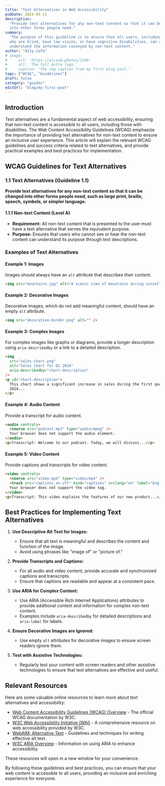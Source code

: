 ```yaml
---
title: "Text Alternatives in Web Accessibility"
pubDate: 2024-05-11
description:
  "Provide text alternatives for any non-text content so that it can be changed
  into other forms people need."
summary:
  "The purpose of this guideline is to ensure that all users, including those
  who are blind, have low vision, or have cognitive disabilities, can access and
  understand the information conveyed by non-text content."
author: "A11y.Cafe"
# image:
#     url: 'https://picsum.photos/1200'
#     alt: 'The full Astro logo.'
#     caption: 'The img caption from my first blog post.'
tags: ["WCAG", "Guidelines"]
draft: false
category: "guides"
editUrl: "blog/my-first-post"
---
```


## Introduction

Text alternatives are a fundamental aspect of web accessibility, ensuring that
non-text content is accessible to all users, including those with disabilities.
The Web Content Accessibility Guidelines (WCAG) emphasize the importance of
providing text alternatives for non-text content to ensure an inclusive user
experience. This article will explain the relevant WCAG guidelines and success
criteria related to text alternatives, and provide practical examples and best
practices for implementation.

## WCAG Guidelines for Text Alternatives

### 1.1 Text Alternatives (Guideline 1.1)

**Provide text alternatives for any non-text content so that it can be changed
into other forms people need, such as large print, braille, speech, symbols, or
simpler language.**

#### 1.1.1 Non-text Content (Level A)

- **Requirement:** All non-text content that is presented to the user must have
  a text alternative that serves the equivalent purpose.
- **Purpose:** Ensures that users who cannot see or hear the non-text content
  can understand its purpose through text descriptions.

### Examples of Text Alternatives

#### Example 1: Images

Images should always have an `alt` attribute that describes their content.

```html
<img src="mountains.jpg" alt="A scenic view of mountains during sunset" />
```

#### Example 2: Decorative Images

Decorative images, which do not add meaningful content, should have an empty
`alt` attribute.

```html
<img src="decorative-border.png" alt="" />
```

#### Example 3: Complex Images

For complex images like graphs or diagrams, provide a longer description using
`aria-describedby` or a link to a detailed description.

```html
<img
  src="sales-chart.png"
  alt="Sales chart for Q1 2024"
  aria-describedby="chart-description"
/>
<p id="chart-description">
  This chart shows a significant increase in sales during the first quarter of
  2024...
</p>
```

#### Example 4: Audio Content

Provide a transcript for audio content.

```html
<audio controls>
  <source src="podcast.mp3" type="audio/mpeg" />
  Your browser does not support the audio element.
</audio>
<p>Transcript: Welcome to our podcast. Today, we will discuss...</p>
```

#### Example 5: Video Content

Provide captions and transcripts for video content.

```html
<video controls>
  <source src="video.mp4" type="video/mp4" />
  <track src="captions_en.vtt" kind="captions" srclang="en" label="English" />
  Your browser does not support the video tag.
</video>
<p>Transcript: This video explains the features of our new product...</p>
```

## Best Practices for Implementing Text Alternatives

1. **Use Descriptive Alt Text for Images:**

   - Ensure that alt text is meaningful and describes the content and function
     of the image.
   - Avoid using phrases like "image of" or "picture of."

2. **Provide Transcripts and Captions:**

   - For all audio and video content, provide accurate and synchronized captions
     and transcripts.
   - Ensure that captions are readable and appear at a consistent pace.

3. **Use ARIA for Complex Content:**

   - Use ARIA (Accessible Rich Internet Applications) attributes to provide
     additional context and information for complex non-text content.
   - Examples include `aria-describedby` for detailed descriptions and
     `aria-label` for labels.

4. **Ensure Decorative Images are Ignored:**

   - Use empty `alt` attributes for decorative images to ensure screen readers
     ignore them.

5. **Test with Assistive Technologies:**
   - Regularly test your content with screen readers and other assistive
     technologies to ensure that text alternatives are effective and useful.

## Relevant Resources

Here are some valuable online resources to learn more about text alternatives
and accessibility:

- [Web Content Accessibility Guidelines (WCAG) Overview](https://www.w3.org/WAI/standards-guidelines/wcag/) -
  The official WCAG documentation by W3C.
- [W3C Web Accessibility Initiative (WAI)](https://www.w3.org/WAI/) - A
  comprehensive resource on web accessibility provided by W3C.
- [WebAIM: Alternative Text](https://webaim.org/techniques/alttext/) -
  Guidelines and techniques for writing effective alt text.
- [W3C ARIA Overview](https://www.w3.org/WAI/standards-guidelines/aria/) -
  Information on using ARIA to enhance accessibility.

These resources will open in a new window for your convenience.

By following these guidelines and best practices, you can ensure that your web
content is accessible to all users, providing an inclusive and enriching
experience for everyone.
